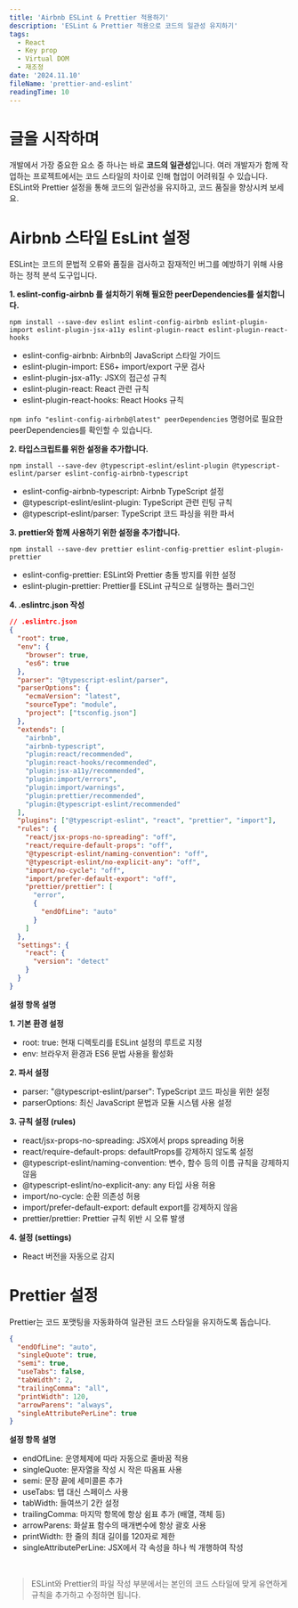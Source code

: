 ```yaml
---
title: 'Airbnb ESLint & Prettier 적용하기'
description: 'ESLint & Prettier 적용으로 코드의 일관성 유지하기'
tags:
  - React
  - Key prop
  - Virtual DOM
  - 재조정
date: '2024.11.10'
fileName: 'prettier-and-eslint'
readingTime: 10
---
```


# 글을 시작하며

개발에서 가장 중요한 요소 중 하나는 바로 **코드의 일관성**입니다. 여러 개발자가 함께 작업하는 프로젝트에서는 코드 스타일의 차이로 인해 협업이 어려워질 수 있습니다.
ESLint와 Prettier 설정을 통해 코드의 일관성을 유지하고, 코드 품질을 향상시켜 보세요.

# Airbnb 스타일 EsLint 설정

ESLint는 코드의 문법적 오류와 품질을 검사하고 잠재적인 버그를 예방하기 위해 사용하는 정적 분석 도구입니다.

**1. eslint-config-airbnb 를 설치하기 위해 필요한 peerDependencies를 설치합니다.**

```
npm install --save-dev eslint eslint-config-airbnb eslint-plugin-import eslint-plugin-jsx-a11y eslint-plugin-react eslint-plugin-react-hooks
```

- eslint-config-airbnb: Airbnb의 JavaScript 스타일 가이드
- eslint-plugin-import: ES6+ import/export 구문 검사
- eslint-plugin-jsx-a11y: JSX의 접근성 규칙
- eslint-plugin-react: React 관련 규칙
- eslint-plugin-react-hooks: React Hooks 규칙

`npm info "eslint-config-airbnb@latest" peerDependencies` 명령어로 필요한 peerDependencies를 확인할 수 있습니다.

**2. 타입스크립트를 위한 설정을 추가합니다.**

```
npm install --save-dev @typescript-eslint/eslint-plugin @typescript-eslint/parser eslint-config-airbnb-typescript
```

- eslint-config-airbnb-typescript: Airbnb TypeScript 설정
- @typescript-eslint/eslint-plugin: TypeScript 관련 린팅 규칙
- @typescript-eslint/parser: TypeScript 코드 파싱을 위한 파서

**3. prettier와 함께 사용하기 위한 설정을 추가합니다.**

```
npm install --save-dev prettier eslint-config-prettier eslint-plugin-prettier
```

- eslint-config-prettier: ESLint와 Prettier 충돌 방지를 위한 설정
- eslint-plugin-prettier: Prettier를 ESLint 규칙으로 실행하는 플러그인

**4. .eslintrc.json 작성**

```json
// .eslintrc.json
{
  "root": true,
  "env": {
    "browser": true,
    "es6": true
  },
  "parser": "@typescript-eslint/parser",
  "parserOptions": {
    "ecmaVersion": "latest",
    "sourceType": "module",
    "project": ["tsconfig.json"]
  },
  "extends": [
    "airbnb",
    "airbnb-typescript",
    "plugin:react/recommended",
    "plugin:react-hooks/recommended",
    "plugin:jsx-a11y/recommended",
    "plugin:import/errors",
    "plugin:import/warnings",
    "plugin:prettier/recommended",
    "plugin:@typescript-eslint/recommended"
  ],
  "plugins": ["@typescript-eslint", "react", "prettier", "import"],
  "rules": {
    "react/jsx-props-no-spreading": "off",
    "react/require-default-props": "off",
    "@typescript-eslint/naming-convention": "off",
    "@typescript-eslint/no-explicit-any": "off",
    "import/no-cycle": "off",
    "import/prefer-default-export": "off",
    "prettier/prettier": [
      "error",
      {
        "endOfLine": "auto"
      }
    ]
  },
  "settings": {
    "react": {
      "version": "detect"
    }
  }
}
```

**설정 항목 설명**

**1. 기본 환경 설정**

- root: true: 현재 디렉토리를 ESLint 설정의 루트로 지정
- env: 브라우저 환경과 ES6 문법 사용을 활성화

**2. 파서 설정**

- parser: "@typescript-eslint/parser": TypeScript 코드 파싱을 위한 설정
- parserOptions: 최신 JavaScript 문법과 모듈 시스템 사용 설정

**3. 규칙 설정 (rules)**

- react/jsx-props-no-spreading: JSX에서 props spreading 허용
- react/require-default-props: defaultProps를 강제하지 않도록 설정
- @typescript-eslint/naming-convention: 변수, 함수 등의 이름 규칙을 강제하지 않음
- @typescript-eslint/no-explicit-any: any 타입 사용 허용
- import/no-cycle: 순환 의존성 허용
- import/prefer-default-export: default export를 강제하지 않음
- prettier/prettier: Prettier 규칙 위반 시 오류 발생

**4. 설정 (settings)**

- React 버전을 자동으로 감지

# Prettier 설정

Prettier는 코드 포맷팅을 자동화하여 일관된 코드 스타일을 유지하도록 돕습니다.

```json
{
  "endOfLine": "auto",
  "singleQuote": true,
  "semi": true,
  "useTabs": false,
  "tabWidth": 2,
  "trailingComma": "all",
  "printWidth": 120,
  "arrowParens": "always",
  "singleAttributePerLine": true
}
```

**설정 항목 설명**

- endOfLine: 운영체제에 따라 자동으로 줄바꿈 적용
- singleQuote: 문자열을 작성 시 작은 따옴표 사용
- semi: 문장 끝에 세미콜론 추가
- useTabs: 탭 대신 스페이스 사용
- tabWidth: 들여쓰기 2칸 설정
- trailingComma: 마지막 항목에 항상 쉼표 추가 (배열, 객체 등)
- arrowParens: 화살표 함수의 매개변수에 항상 괄호 사용
- printWidth: 한 줄의 최대 길이를 120자로 제한
- singleAttributePerLine: JSX에서 각 속성을 하나 씩 개행하여 작성

<br />

> ESLint와 Prettier의 파일 작성 부분에서는 본인의 코드 스타일에 맞게 유연하게 규칙을 추가하고 수정하면 됩니다.
